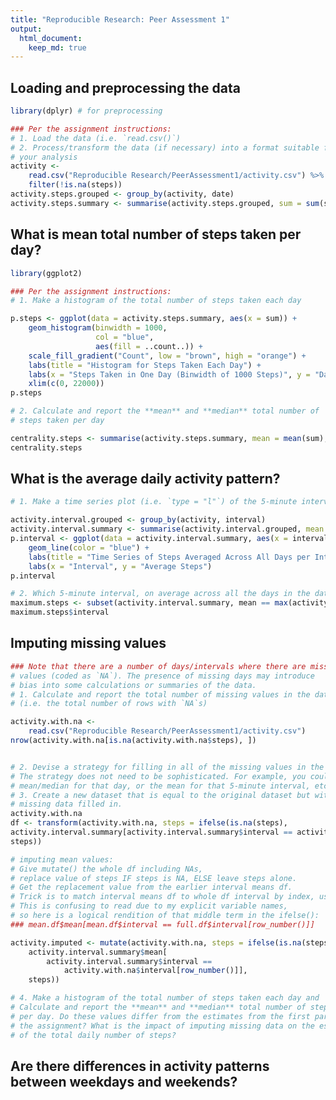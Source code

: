 ```yaml
---
title: "Reproducible Research: Peer Assessment 1"
output: 
  html_document:
    keep_md: true
---
```



## Loading and preprocessing the data
```r
library(dplyr) # for preprocessing

### Per the assignment instructions:
# 1. Load the data (i.e. `read.csv()`)
# 2. Process/transform the data (if necessary) into a format suitable for
# your analysis
activity <- 
    read.csv("Reproducible Research/PeerAssessment1/activity.csv") %>% 
    filter(!is.na(steps))
activity.steps.grouped <- group_by(activity, date)
activity.steps.summary <- summarise(activity.steps.grouped, sum = sum(steps))

```



## What is mean total number of steps taken per day?
```r

library(ggplot2)

### Per the assignment instructions:
# 1. Make a histogram of the total number of steps taken each day

p.steps <- ggplot(data = activity.steps.summary, aes(x = sum)) + 
    geom_histogram(binwidth = 1000, 
                   col = "blue", 
                   aes(fill = ..count..)) +
    scale_fill_gradient("Count", low = "brown", high = "orange") +
    labs(title = "Histogram for Steps Taken Each Day") +
    labs(x = "Steps Taken in One Day (Binwidth of 1000 Steps)", y = "Day Count") +
    xlim(c(0, 22000))
p.steps

# 2. Calculate and report the **mean** and **median** total number of
# steps taken per day

centrality.steps <- summarise(activity.steps.summary, mean = mean(sum), median = median(sum))
centrality.steps

```

## What is the average daily activity pattern?

```r
# 1. Make a time series plot (i.e. `type = "l"`) of the 5-minute interval (x-axis) and the average number of steps taken, averaged across all days (y-axis)

activity.interval.grouped <- group_by(activity, interval)
activity.interval.summary <- summarise(activity.interval.grouped, mean = mean(steps))
p.interval <- ggplot(data = activity.interval.summary, aes(x = interval, y = mean)) +
    geom_line(color = "blue") +
    labs(title = "Time Series of Steps Averaged Across All Days per Interval") +
    labs(x = "Interval", y = "Average Steps")
p.interval

# 2. Which 5-minute interval, on average across all the days in the dataset, contains the maximum number of steps?
maximum.steps <- subset(activity.interval.summary, mean == max(activity.interval.summary$mean))
maximum.steps$interval

```


## Imputing missing values

```r

### Note that there are a number of days/intervals where there are missing
# values (coded as `NA`). The presence of missing days may introduce
# bias into some calculations or summaries of the data.
# 1. Calculate and report the total number of missing values in the dataset 
# (i.e. the total number of rows with `NA`s)

activity.with.na <- 
    read.csv("Reproducible Research/PeerAssessment1/activity.csv")
nrow(activity.with.na[is.na(activity.with.na$steps), ])


# 2. Devise a strategy for filling in all of the missing values in the dataset. 
# The strategy does not need to be sophisticated. For example, you could use the
# mean/median for that day, or the mean for that 5-minute interval, etc.
# 3. Create a new dataset that is equal to the original dataset but with the 
# missing data filled in.
activity.with.na
df <- transform(activity.with.na, steps = ifelse(is.na(steps), 
activity.interval.summary[activity.interval.summary$interval == activity.with.na$interval, ],
steps))

# imputing mean values:
# Give mutate() the whole df including NAs,
# replace value of steps IF steps is NA, ELSE leave steps alone.
# Get the replacement value from the earlier interval means df. 
# Trick is to match interval means df to whole df interval by index, using row_number().
# This is confusing to read due to my explicit variable names, 
# so here is a logical rendition of that middle term in the ifelse():
### mean.df$mean[mean.df$interval == full.df$interval[row_number()]]

activity.imputed <- mutate(activity.with.na, steps = ifelse(is.na(steps),
    activity.interval.summary$mean[
        activity.interval.summary$interval == 
            activity.with.na$interval[row_number()]], 
    steps))

# 4. Make a histogram of the total number of steps taken each day and 
# Calculate and report the **mean** and **median** total number of steps taken 
# per day. Do these values differ from the estimates from the first part of 
# the assignment? What is the impact of imputing missing data on the estimates 
# of the total daily number of steps?


```


## Are there differences in activity patterns between weekdays and weekends?
